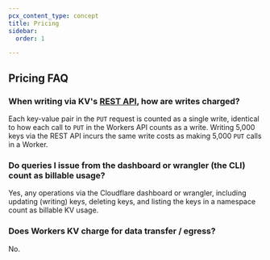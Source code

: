 ```yaml
---
pcx_content_type: concept
title: Pricing
sidebar:
  order: 1

---
```



<Render file="kv_pricing" product="workers" />

## Pricing FAQ

### When writing via KV's [REST API](/api/resources/kv/subresources/namespaces/subresources/keys/methods/bulk_update/), how are writes charged?

Each key-value pair in the `PUT` request is counted as a single write, identical to how each call to `PUT` in the Workers API counts as a write. Writing 5,000 keys via the REST API incurs the same write costs as making 5,000 `PUT` calls in a Worker.

### Do queries I issue from the dashboard or wrangler (the CLI) count as billable usage?

Yes, any operations via the Cloudflare dashboard or wrangler, including updating (writing) keys, deleting keys, and listing the keys in a namespace count as billable KV usage.

### Does Workers KV charge for data transfer / egress?

No.
